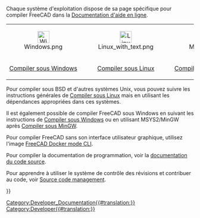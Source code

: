 <languages/>
Chaque système d'exploitation dispose de sa page spécifique pour compiler FreeCAD dans la [[Online_Help_Toc/fr|Documentation d'aide en ligne]]. 
{| align='center' cellpadding='10px'
|align=center|[[Image:Windows.png|x32px|alt='Windows'|link=Compile_on_Windows/fr]]
|align=center|[[Image:Linux_with_text.png|x32px|alt='Linux'|link=Compile_on_Linux/fr]]
|align=center|[[Image:Mac.png|x32px|alt='MacOS'|link= Compile_on_MacOS/fr]]
|align=center|[[File:Docker_logo_FreeCAD.svg|x32px|alt='Docker'|link=Compile_on_Docker/fr]]
|-
|align=center|[[Compile_on_Windows/fr|Compiler sous Windows]]
|align=center|[[Compile_on_Linux/fr|Compiler sous Linux]]
|align=center|[[Compile_on_MacOS/fr|Compiler sous Mac]]
|align=center|[[Compile_on_Docker/fr|Compiler sous Docker]]
|}

Pour compiler sous BSD et d'autres systèmes Unix, vous pouvez suivre les instructions générales de [[Compile_on_Linux/fr|Compiler sous Linux]] mais en utilisant les dépendances appropriées dans ces systèmes.

Il est également possible de compiler FreeCAD sous Windows en suivant les instructions de [[Compile_on_Windows/fr|Compiler sous Windows]] ou en utilisant MSYS2/MinGW après [[Compile_on_MinGW/fr|Compiler sous MinGW]].

Pour compiler FreeCAD sans son interface utilisateur graphique, utilisez l'image [[FreeCAD_Docker_CLI_mode/fr|FreeCAD Docker mode CLI]].

Pour compiler la documentation de programmation, voir la [[Source_documentation/fr|documentation du code source]].

Pour apprendre à utiliser le système de contrôle des révisions et contribuer au code, voir [[Source_code_management/fr|Source code management]].


{{Userdocnavi{{#translation:}}}}
[[Category:Developer_Documentation{{#translation:}}]]
[[Category:Developer{{#translation:}}]]